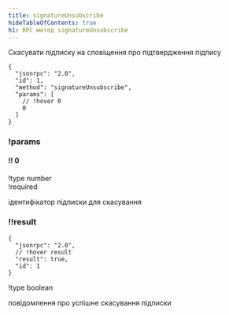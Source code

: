 ```yaml
---
title: signatureUnsubscribe
hideTableOfContents: true
h1: RPC метод signatureUnsubscribe
---
```


Скасувати підписку на сповіщення про підтвердження підпису

<APIMethod>

```jsonc !!request
{
  "jsonrpc": "2.0",
  "id": 1,
  "method": "signatureUnsubscribe",
  "params": [
    // !hover 0
    0
  ]
}
```

### !params

#### !! 0

!type number  
!required

ідентифікатор підписки для скасування

### !!result

```jsonc !response
{
  "jsonrpc": "2.0",
  // !hover result
  "result": true,
  "id": 1
}
```

!type boolean

повідомлення про успішне скасування підписки

</APIMethod>
